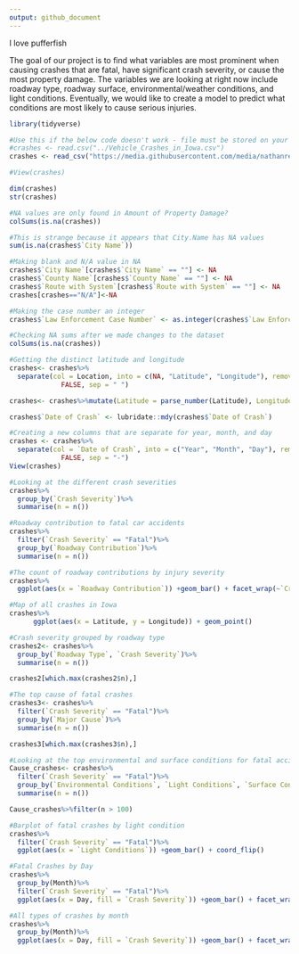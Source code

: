 ```yaml
---
output: github_document
---
```


I love pufferfish

The goal of our project is to find what variables are most prominent when causing crashes that are fatal, have significant crash severity, or cause the most property damage. The variables we are looking at right now include roadway type, roadway surface, environmental/weather conditions, and light conditions. Eventually, we would like to create a model to predict what conditions are most likely to cause serious injuries.

```r
library(tidyverse)

#Use this if the below code doesn't work - file must be stored on your device.
#crashes <- read.csv("../Vehicle_Crashes_in_Iowa.csv")
crashes <- read_csv("https://media.githubusercontent.com/media/nathanrethwisch/Team-Pufferfish/main/Vehicle_Crashes_in_Iowa.csv")

#View(crashes)
```

```r

dim(crashes)
str(crashes)

#NA values are only found in Amount of Property Damage?
colSums(is.na(crashes))

#This is strange because it appears that City.Name has NA values
sum(is.na(crashes$`City Name`))

#Making blank and N/A value in NA
crashes$`City Name`[crashes$`City Name` == ""] <- NA
crashes$`County Name`[crashes$`County Name` == ""] <- NA
crashes$`Route with System`[crashes$`Route with System` == ""] <- NA
crashes[crashes=="N/A"]<-NA

#Making the case number an integer
crashes$`Law Enforcement Case Number` <- as.integer(crashes$`Law Enforcement Case Number`)

#Checking NA sums after we made changes to the dataset
colSums(is.na(crashes))
```

```r
#Getting the distinct latitude and longitude
crashes<- crashes%>%
  separate(col = Location, into = c(NA, "Latitude", "Longitude"), remove =
             FALSE, sep = " ")

crashes<- crashes%>%mutate(Latitude = parse_number(Latitude), Longitude = parse_number(Longitude))
```

```r
crashes$`Date of Crash` <- lubridate::mdy(crashes$`Date of Crash`)

#Creating a new columns that are separate for year, month, and day
crashes <- crashes%>%
  separate(col = `Date of Crash`, into = c("Year", "Month", "Day"), remove =
             FALSE, sep = "-")
View(crashes)
```

```r
#Looking at the different crash severities
crashes%>%
  group_by(`Crash Severity`)%>%
  summarise(n = n())
```

```r
#Roadway contribution to fatal car accidents
crashes%>%
  filter(`Crash Severity` == "Fatal")%>%
  group_by(`Roadway Contribution`)%>%
  summarise(n = n())
```

```r
#The count of roadway contributions by injury severity
crashes%>%
  ggplot(aes(x = `Roadway Contribution`)) +geom_bar() + facet_wrap(~`Crash Severity`)+coord_flip()
```

```r
#Map of all crashes in Iowa
crashes%>%
      ggplot(aes(x = Latitude, y = Longitude)) + geom_point()
```

```r
#Crash severity grouped by roadway type
crashes2<- crashes%>%
  group_by(`Roadway Type`, `Crash Severity`)%>%
  summarise(n = n())

crashes2[which.max(crashes2$n),]

```

```r
#The top cause of fatal crashes
crashes3<- crashes%>%
  filter(`Crash Severity` == "Fatal")%>%
  group_by(`Major Cause`)%>%
  summarise(n = n())

crashes3[which.max(crashes3$n),]
```

```r
#Looking at the top environmental and surface conditions for fatal accidents
Cause_crashes<- crashes%>%
  filter(`Crash Severity` == "Fatal")%>%
  group_by(`Environmental Conditions`, `Light Conditions`, `Surface Conditions`, `Weather Conditions`)%>%
  summarise(n = n())

Cause_crashes%>%filter(n > 100)
```

```r
#Barplot of fatal crashes by light condition
crashes%>%
  filter(`Crash Severity` == "Fatal")%>%
  ggplot(aes(x = `Light Conditions`)) +geom_bar() + coord_flip()
```

```r
#Fatal Crashes by Day
crashes%>%
  group_by(Month)%>%
  filter(`Crash Severity` == "Fatal")%>%
  ggplot(aes(x = Day, fill = `Crash Severity`)) +geom_bar() + facet_wrap(~Month) + coord_flip()
```

```r
#All types of crashes by month
crashes%>%
  group_by(Month)%>%
  ggplot(aes(x = Day, fill = `Crash Severity`)) +geom_bar() + facet_wrap(~Month)
```
